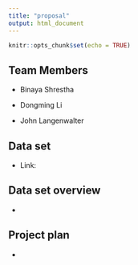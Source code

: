 ```yaml
---
title: "proposal"
output: html_document
---
```


```r
knitr::opts_chunk$set(echo = TRUE)
```

## Team Members

* Binaya Shrestha


* Dongming Li

* John Langenwalter





## Data set

* Link: 




## Data set overview

* 




## Project plan

* 
